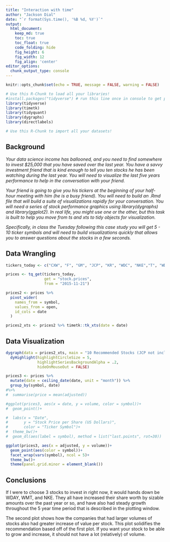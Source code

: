 ```yaml
---
title: "Interaction with time"
author: "Jackson Dial"
date: "`r format(Sys.time(), '%B %d, %Y')`"
output:
  html_document:  
    keep_md: true
    toc: true
    toc_float: true
    code_folding: hide
    fig_height: 6
    fig_width: 12
    fig_align: 'center'
editor_options: 
  chunk_output_type: console
---
```


```r
knitr::opts_chunk$set(echo = TRUE, message = FALSE, warning = FALSE)
```

```r
# Use this R-Chunk to load all your libraries!
#install.packages("tidyverse") # run this line once in console to get package
library(tidyverse)
library(timetk)
library(tidyquant)
library(dygraphs)
library(directlabels)
```

```r
# Use this R-Chunk to import all your datasets!

```

## Background

_Your data science income has ballooned, and you need to find somewhere to invest $25,000 that you have saved over the last year. You have a savvy investment friend that is kind enough to tell you ten stocks he has been watching during the last year. You will need to visualize the last five years performance to help in the conversation with your friend._

_Your friend is going to give you his tickers at the beginning of your half-hour meeting with him (he is a busy friend). You will need to build an .Rmd file that will build a suite of visualizations rapidly for your conversation. You will need a series of stock performance graphics using library(dygraphs) and library(ggplot2). In real life, you might use one or the other, but this task is built to help you move from ts and xts to tidy objects for visualization._

_Specifically, in class the Tuesday following this case study you will get 5 - 10 ticker symbols and will need to build visualizations quickly that allows you to answer questions about the stocks in a few seconds._

## Data Wrangling

```r
tickers_today <- c("CXW", "F", "GM", "JCP", "KR", "WDC", "NKE","T", "WDAY", "WFC", "WMT")

prices <- tq_get(tickers_today,
                 get = "stock.prices",
                 from = "2015-11-21")

prices2 <- prices %>% 
  pivot_wider(
    names_from = symbol,
    values_from = open,
    id_cols = date
  )

prices2_xts <- prices2 %>% timetk::tk_xts(date = date)

```

## Data Visualization

```r
dygraph(data = prices2_xts, main = "10 Recommended Stocks (JCP not included)") %>% 
  dyHighlight(highlightCircleSize = 5,
              highlightSeriesBackgroundAlpha = .2,
              hideOnMouseOut = FALSE)

prices3 <- prices %>% 
  mutate(date = ceiling_date(date, unit = "month")) %>% 
  group_by(symbol, date) 
#%>% 
#  summarise(price = mean(adjusted))

#ggplot(prices3, aes(x = date, y = volume, color = symbol))+
#  geom_point()+

#  labs(x = "Date",
#       y = "Stock Price per Share (US Dollars)",
#       color = "Ticker Symbol")+
#  theme_bw()+
#  geom_dl(aes(label = symbol), method = list("last.points", rot=30))

ggplot(prices3, aes(x = adjusted, y = volume))+
  geom_point(aes(color = symbol))+
  facet_wrap(vars(symbol), ncol = 5)+
  theme_bw()+
  theme(panel.grid.minor = element_blank())
```

## Conclusions

If I were to choose 3 stocks to invest in right now, it would hands down be WDAY, WMT, and NKE. They all have increased their share worth by sizable amounts over the past year or so, and have also had steady growth throughout the 5 year time period that is described in the plotting window.

The second plot shows how the companies that had larger volumes of stocks also had greater increase of value per stock. This plot solidifies the recommendation based off of the first plot. If you want your stock to be able to grow and increase, it should not have a lot (relatively) of volume.